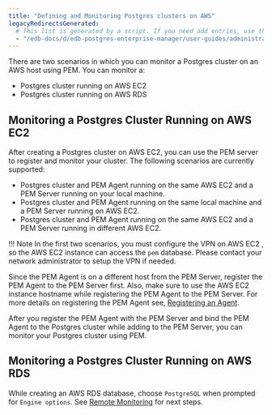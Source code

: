 ```yaml
---
title: "Defining and Monitoring Postgres clusters on AWS"
legacyRedirectsGenerated:
  # This list is generated by a script. If you need add entries, use the `legacyRedirects` key.
  - "/edb-docs/d/edb-postgres-enterprise-manager/user-guides/administrators-guide/8.0/pem_define_aws_instance_connection.html"
---
```


There are two scenarios in which you can monitor a Postgres cluster on an AWS host using PEM. You can monitor a:

-   Postgres cluster running on AWS EC2
-   Postgres cluster running on AWS RDS

## Monitoring a Postgres Cluster Running on AWS EC2

After creating a Postgres cluster on AWS EC2, you can use the PEM server to register and monitor your cluster. The following scenarios are currently supported:

-   Postgres cluster and PEM Agent running on the same AWS EC2 and a PEM Server running on your local machine.
-   Postgres cluster and PEM Agent running on the same local machine and a PEM Server running on AWS EC2.
-   Postgres cluster and PEM Agent running on the same AWS EC2 and a PEM Server running in different AWS EC2.

!!! Note
    In the first two scenarios, you must configure the VPN on AWS EC2 , so the AWS EC2 instance can access the `pem` database. Please contact your network administrator to setup the VPN if needed.

Since the PEM Agent is on a different host from the PEM Server, register the PEM Agent to the PEM Server first. Also, make sure to use the AWS EC2 instance hostname while registering the PEM Agent to the PEM Server. For more details on registering the PEM Agent see, [Registering an Agent](../pem_agent/02_registering_agent/).

After you register the PEM Agent with the PEM Server and bind the PEM Agent to the Postgres cluster while adding to the PEM Server, you can monitor your Postgres cluster using PEM.

## Monitoring a Postgres Cluster Running on AWS RDS

While creating an AWS RDS database, choose `PostgreSQL` when prompted for `Engine options`. See [Remote Monitoring](../pem_admin/02a_pem_remote_monitoring) for next steps. 